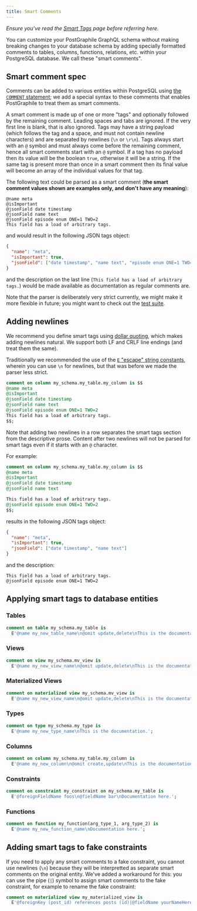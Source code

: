 ```yaml
---
title: Smart Comments
---
```



_Ensure you've read the [Smart Tags](./smart-tags) page before referring here._

<p className={styles.intro}>

You can customize your PostGraphile GraphQL schema without making breaking
changes to your database schema by adding specially formatted comments to
tables, columns, functions, relations, etc. within your PostgreSQL database. We
call these "smart comments".

</p>

## Smart comment spec

Comments can be added to various entities within PostgreSQL using
[the `COMMENT` statement](https://www.postgresql.org/docs/current/sql-comment.html);
we add a special syntax to these comments that enables PostGraphile to treat
them as smart comments.

A smart comment is made up of one or more "tags" and optionally followed by the
remaining comment. Leading spaces and tabs are ignored. If the very first line
is blank, that is also ignored. Tags may have a string payload (which follows
the tag and a space, and must not contain newline characters) and are separated
by newlines (`\n` or `\r\n`). Tags always start with an `@` symbol and must
always come before the remaining comment, hence all smart comments start with
an `@` symbol. If a tag has no payload then its value will be the boolean
`true`, otherwise it will be a string. If the same tag is present more than
once in a smart comment then its final value will become an array of the
individual values for that tag.

The following text could be parsed as a smart comment (**the smart comment
values shown are examples only, and don't have any meaning**):

```
@name meta
@isImportant
@jsonField date timestamp
@jsonField name text
@jsonField episode enum ONE=1 TWO=2
This field has a load of arbitrary tags.
```

and would result in the following JSON tags object:

```json
{
  "name": "meta",
  "isImportant": true,
  "jsonField": ["date timestamp", "name text", "episode enum ONE=1 TWO=2"]
}
```

and the description on the last line
(`This field has a load of arbitrary tags.`) would be made available as
documentation as regular comments are.

Note that the parser is deliberately very strict currently, we might make it
more flexible in future; you might want to check out the
[test suite](https://github.com/graphile/graphile-engine/blob/master/packages/graphile-build-pg/__tests__/tags.test.js).

## Adding newlines

We recommend you define smart tags using [dollar
quoting](https://www.postgresql.org/docs/current/sql-syntax-lexical.html#SQL-SYNTAX-DOLLAR-QUOTING),
which makes adding newlines natural. We support both LF and CRLF line endings
(and treat them the same).

Traditionally we recommended the use of the
[`E` "escape" string constants](https://www.postgresql.org/docs/current/static/sql-syntax-lexical.html#SQL-SYNTAX-CONSTANTS),
wherein you can use `\n` for newlines, but that was before we made the parser less strict.

```sql
comment on column my_schema.my_table.my_column is $$
@name meta
@isImportant
@jsonField date timestamp
@jsonField name text
@jsonField episode enum ONE=1 TWO=2
This field has a load of arbitrary tags.
$$;
```

Note that adding two newlines in a row separates the smart tags section from the
descriptive prose. Content after two newlines will not be parsed for smart tags
even if it starts with an `@` character.

For example:

```sql
comment on column my_schema.my_table.my_column is $$
@name meta
@isImportant
@jsonField date timestamp
@jsonField name text

This field has a load of arbitrary tags.
@jsonField episode enum ONE=1 TWO=2
$$;
```

results in the following JSON tags object:

```json
{
  "name": "meta",
  "isImportant": true,
  "jsonField": ["date timestamp", "name text"]
}
```

and the description:

```
This field has a load of arbitrary tags.
@jsonField episode enum ONE=1 TWO=2
```

## Applying smart tags to database entities

### Tables

```sql
comment on table my_schema.my_table is
  E'@name my_new_table_name\n@omit update,delete\nThis is the documentation.';
```

### Views

```sql
comment on view my_schema.mv_view is
  E'@name my_new_view_name\n@omit update,delete\nThis is the documentation.';
```

### Materialized Views

```sql
comment on materialized view my_schema.mv_view is
  E'@name my_new_view_name\n@omit update,delete\nThis is the documentation.';
```

### Types

```sql
comment on type my_schema.my_type is
  E'@name my_new_type_name\nThis is the documentation.';
```

### Columns

```sql
comment on column my_schema.my_table.my_column is
  E'@name my_new_column\n@omit create,update\nThis is the documentation.';
```

### Constraints

```sql
comment on constraint my_constraint on my_schema.my_table is
  E'@foreignFieldName foos\n@fieldName bar\nDocumentation here.';
```

### Functions

```sql
comment on function my_function(arg_type_1, arg_type_2) is
  E'@name my_new_function_name\nDocumentation here.';
```

## Adding smart tags to fake constraints

If you need to apply any smart comments to a fake constraint, you cannot use
newlines (`\n`) because they will be interpretted as separate smart comments on
the original entity. We've added a workaround for this: you can use the pipe
(`|`) symbol to assign smart comments to the fake constraint, for example to
rename the fake constraint:

```sql
comment on materialized view my_materialized_view is
  E'@foreignKey (post_id) references posts (id)|@fieldName yourNameHere';
```
